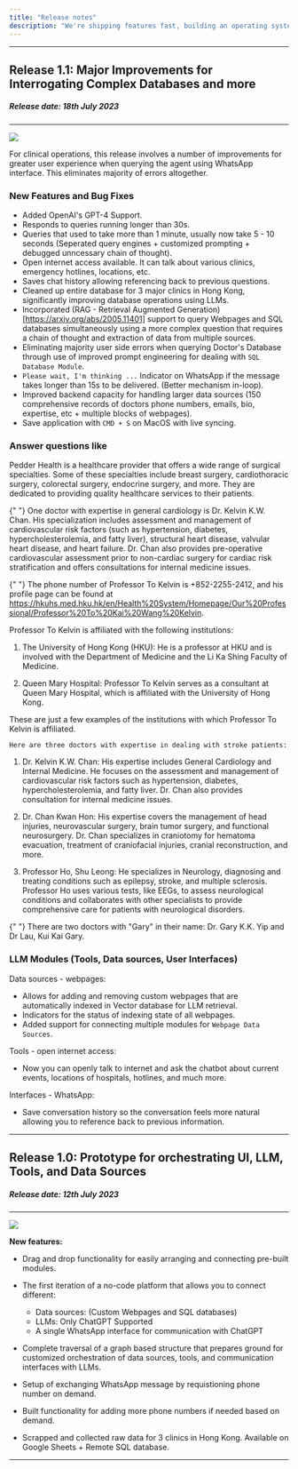 ```yaml
---
title: "Release notes"
description: "We're shipping features fast, building an operating system for governence."
---
```



---
## Release 1.1: Major Improvements for Interrogating Complex Databases and more
##### Release date: 18th July 2023
---

<Frame type="glass">
  <img style={{ borderRadius: "0.5rem" }} src="/images/v1.1.png" />
</Frame>

For clinical operations, this release involves a number of improvements for greater user experience when querying the agent using WhatsApp interface. This eliminates majority of errors altogether.

### New Features and Bug Fixes

- Added OpenAI's GPT-4 Support.
- Responds to queries running longer than 30s.
- Queries that used to take more than 1 minute, usually now take 5 - 10 seconds (Seperated query engines + customized prompting + debugged unncessary chain of thought).
- Open internet access available. It can talk about various clinics, emergency hotlines, locations, etc.
- Saves chat history allowing referencing back to previous questions.
- Cleaned up entire database for 3 major clinics in Hong Kong, significantly improving database operations using LLMs.
- Incorporated (RAG - Retrieval Augmented Generation)[https://arxiv.org/abs/2005.11401] support to query Webpages and SQL databases simultaneously using a more complex question that requires a chain of thought and extraction of data from multiple sources.
- Eliminating majority user side errors when querying Doctor's Database through use of improved prompt engineering for dealing with `SQL Database Module`.
- `Please wait, I'm thinking ...` Indicator on WhatsApp if the message takes longer than 15s to be delivered. (Better mechanism in-loop).
- Improved backend capacity for handling larger data sources (150 comprehensive records of doctors phone numbers, emails, bio, expertise, etc + multiple blocks of webpages).
- Save application with `CMD + S` on MacOS with live syncing.

### Answer questions like

<AccordionGroup>
  <Accordion title="Tell me more about Pedder Health and give me a brief background on this clinic.">
   Pedder Health is a healthcare provider that offers a wide range of surgical specialties. Some of these specialties include breast surgery, cardiothoracic surgery, colorectal surgery, endocrine surgery, and more. They are dedicated to providing quality healthcare services to their patients.
  </Accordion>

{" "}
<Accordion title="Can u find me doctors who have expertise in general cardiology?">
  One doctor with expertise in general cardiology is Dr. Kelvin K.W. Chan. His
  specialization includes assessment and management of cardiovascular risk
  factors (such as hypertension, diabetes, hypercholesterolemia, and fatty
  liver), structural heart disease, valvular heart disease, and heart failure.
  Dr. Chan also provides pre-operative cardiovascular assessment prior to
  non-cardiac surgery for cardiac risk stratification and offers consultations
  for internal medicine issues.
</Accordion>

{" "}
<Accordion title="Give me the phone number of Professor To Kelvin and also give me his profile page?">
  The phone number of Professor To Kelvin is +852-2255-2412, and his profile
  page can be found at
  https://hkuhs.med.hku.hk/en/Health%20System/Homepage/Our%20Professional/Professor%20To%20Kai%20Wang%20Kelvin.
</Accordion>

  <Accordion title="Can you give me a list of institutions he is affiliated with?">
    Professor To Kelvin is affiliated with the following institutions:

1. The University of Hong Kong (HKU): He is a professor at HKU and is involved with the Department of Medicine and the Li Ka Shing Faculty of Medicine.

2. Queen Mary Hospital: Professor To Kelvin serves as a consultant at Queen Mary Hospital, which is affiliated with the University of Hong Kong.

These are just a few examples of the institutions with which Professor To Kelvin is affiliated.

  </Accordion>

  <Accordion title="Give me a few doctors who have expertise in dealing with stroke patients.">

    Here are three doctors with expertise in dealing with stroke patients:

1. Dr. Kelvin K.W. Chan: His expertise includes General Cardiology and Internal Medicine. He focuses on the assessment and management of cardiovascular risk factors such as hypertension, diabetes, hypercholesterolemia, and fatty liver. Dr. Chan also provides consultation for internal medicine issues.

2. Dr. Chan Kwan Hon: His expertise covers the management of head injuries, neurovascular surgery, brain tumor surgery, and functional neurosurgery. Dr. Chan specializes in craniotomy for hematoma evacuation, treatment of craniofacial injuries, cranial reconstruction, and more.

3. Professor Ho, Shu Leong: He specializes in Neurology, diagnosing and treating conditions such as epilepsy, stroke, and multiple sclerosis. Professor Ho uses various tests, like EEGs, to assess neurological conditions and collaborates with other specialists to provide comprehensive care for patients with neurological disorders.

  </Accordion>

{" "}
<Accordion title="Give me all doctors who's name includes Gary.">
  There are two doctors with "Gary" in their name: Dr. Gary K.K. Yip and Dr Lau,
  Kui Kai Gary.
</Accordion>

</AccordionGroup>



### LLM Modules (Tools, Data sources, User Interfaces)
Data sources - webpages:
- Allows for adding and removing custom webpages that are automatically indexed in Vector database for LLM retrieval.
- Indicators for the status of indexing state of all webpages.
- Added support for connecting multiple modules for `Webpage Data Sources`.

Tools - open internet access:
- Now you can openly talk to internet and ask the chatbot about current events, locations of hospitals, hotlines, and much more.

Interfaces - WhatsApp:
- Save conversation history so the conversation feels more natural allowing you to reference back to previous information.

---
## Release 1.0: Prototype for orchestrating UI, LLM, Tools, and Data Sources
##### Release date: 12th July 2023
---


<Frame type="glass">
  <img style={{ borderRadius: "0.5rem" }} src="/images/v1.0_image.jpg" />
</Frame>

**New features:**

- Drag and drop functionality for easily arranging and connecting pre-built modules.
- The first iteration of a no-code platform that allows you to connect different:

  - Data sources: (Custom Webpages and SQL databases)
  - LLMs: Only ChatGPT Supported
  - A single WhatsApp interface for communication with ChatGPT

- Complete traversal of a graph based structure that prepares ground for customized orchestration of data sources, tools, and communication interfaces with LLMs.
- Setup of exchanging WhatsApp message by requistioning phone number on demand.
- Built functionality for adding more phone numbers if needed based on demand.
- Scrapped and collected raw data for 3 clinics in Hong Kong. Available on Google Sheets + Remote SQL database.

---
